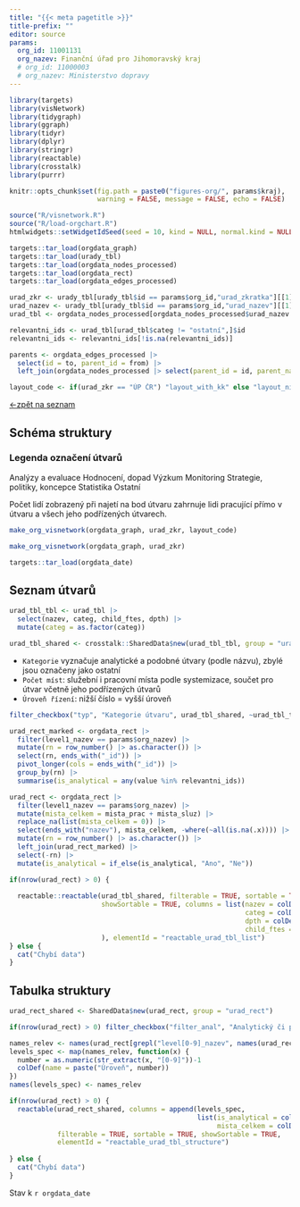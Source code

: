 ```yaml
---
title: "{{< meta pagetitle >}}"
title-prefix: ""
editor: source
params:
  org_id: 11001131
  org_nazev: Finanční úřad pro Jihomoravský kraj
  # org_id: 11000003
  # org_nazev: Ministerstvo dopravy
---
```


```r
library(targets)
library(visNetwork)
library(tidygraph)
library(ggraph)
library(tidyr)
library(dplyr)
library(stringr)
library(reactable)
library(crosstalk)
library(purrr)

knitr::opts_chunk$set(fig.path = paste0("figures-org/", params$kraj), 
                      warning = FALSE, message = FALSE, echo = FALSE)

source("R/visnetwork.R")
source("R/load-orgchart.R")
htmlwidgets::setWidgetIdSeed(seed = 10, kind = NULL, normal.kind = NULL)
```

```r
targets::tar_load(orgdata_graph)
targets::tar_load(urady_tbl)
targets::tar_load(orgdata_nodes_processed)
targets::tar_load(orgdata_rect)
targets::tar_load(orgdata_edges_processed)

```

```r
urad_zkr <- urady_tbl[urady_tbl$id == params$org_id,"urad_zkratka"][[1]]
urad_nazev <- urady_tbl[urady_tbl$id == params$org_id,"urad_nazev"][[1]]
urad_tbl <- orgdata_nodes_processed[orgdata_nodes_processed$urad_nazev == urad_nazev,]

relevantni_ids <- urad_tbl[urad_tbl$categ != "ostatní",]$id
relevantni_ids <- relevantni_ids[!is.na(relevantni_ids)]

parents <- orgdata_edges_processed |> 
  select(id = to, parent_id = from) |> 
  left_join(orgdata_nodes_processed |> select(parent_id = id, parent_nazev = nazev))
```

```r
layout_code <- if(urad_zkr == "ÚP ČR") "layout_with_kk" else "layout_nicely"
```

[←zpět na seznam](index.html)

:::{.panel-tabset}

## Schéma struktury

::: callout-note
### Legenda označení útvarů {#legenda-označení-útvarů}

::: legend-box
[Analýzy a evaluace]{.lg .anal} [Hodnocení, dopad]{.lg .hodnoc} [Výzkum]{.lg .vyzk} [Monitoring]{.lg .monit} [Strategie, politiky, koncepce]{.lg .strat} [Statistika]{.lg .stat} [Ostatní]{.lg}
:::
:::

Počet lidí zobrazený při najetí na bod útvaru zahrnuje lidi pracující přímo v útvaru a všech jeho podřízených útvarech.

```r
make_org_visnetwork(orgdata_graph, urad_zkr, layout_code)
```

```r
make_org_visnetwork(orgdata_graph, urad_zkr)
```

```r
targets::tar_load(orgdata_date)
```

## Seznam útvarů

```r
urad_tbl_tbl <- urad_tbl |> 
  select(nazev, categ, child_ftes, dpth) |> 
  mutate(categ = as.factor(categ))

urad_tbl_shared <- crosstalk::SharedData$new(urad_tbl_tbl, group = "urad_tbl")
```

- `Kategorie` vyznačuje analytické a podobné útvary (podle názvu), zbylé jsou označeny jako ostatní
- `Počet míst`: služební i pracovní místa podle systemizace, součet pro útvar včetně jeho podřízených útvarů
- `Úroveň řízení`: nižší číslo = vyšší úroveň

:::{.panel-input}

```r
filter_checkbox("typ", "Kategorie útvaru", urad_tbl_shared, ~urad_tbl_tbl$categ, inline = TRUE)
```

:::

```r
urad_rect_marked <- orgdata_rect |> 
  filter(level1_nazev == params$org_nazev) |> 
  mutate(rn = row_number() |> as.character()) |> 
  select(rn, ends_with("_id")) |> 
  pivot_longer(cols = ends_with("_id")) |> 
  group_by(rn) |> 
  summarise(is_analytical = any(value %in% relevantni_ids))

urad_rect <- orgdata_rect |> 
  filter(level1_nazev == params$org_nazev) |> 
  mutate(mista_celkem = mista_prac + mista_sluz) |> 
  replace_na(list(mista_celkem = 0)) |> 
  select(ends_with("nazev"), mista_celkem, -where(~all(is.na(.x)))) |> 
  mutate(rn = row_number() |> as.character()) |> 
  left_join(urad_rect_marked) |> 
  select(-rn) |> 
  mutate(is_analytical = if_else(is_analytical, "Ano", "Ne")) 
```


```r
if(nrow(urad_rect) > 0) {
  
  reactable::reactable(urad_tbl_shared, filterable = TRUE, sortable = TRUE, 
                       showSortable = TRUE, columns = list(nazev = colDef(name = "Název útvaru", minWidth = 150),
                                                           categ = colDef(name = "Kategorie", minWidth = 150),
                                                           dpth = colDef(name = "Úroveň řízení", maxWidth = 100),
                                                           child_ftes = colDef(name = "Počet míst", maxWidth = 100, filterable = FALSE)
                       ), elementId = "reactable_urad_tbl_list")
} else {
  cat("Chybí data")
}
```


## Tabulka struktury

```r
urad_rect_shared <- SharedData$new(urad_rect, group = "urad_rect")
```

:::{.panel-input}

```r
if(nrow(urad_rect) > 0) filter_checkbox("filter_anal", "Analytický či příbuzný útvar", urad_rect_shared, ~urad_rect$is_analytical, inline = TRUE)
```

:::

```r
names_relev <- names(urad_rect[grepl("level[0-9]_nazev", names(urad_rect))])
levels_spec <- map(names_relev, function(x) {
  number = as.numeric(str_extract(x, "[0-9]"))-1
  colDef(name = paste("Úroveň", number))
})
names(levels_spec) <- names_relev
```


```r
if(nrow(urad_rect) > 0) {
  reactable(urad_rect_shared, columns = append(levels_spec,
                                               list(is_analytical = colDef(show = FALSE),
                                                    mista_celkem = colDef(name = "Počet míst", filterable = FALSE))),
            filterable = TRUE, sortable = TRUE, showSortable = TRUE,
            elementId = "reactable_urad_tbl_structure")
  
} else {
  cat("Chybí data")
}

```

:::

Stav k `r orgdata_date`
